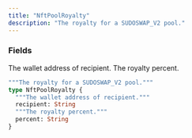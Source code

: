 ```yaml
---
title: "NftPoolRoyalty"
description: "The royalty for a SUDOSWAP_V2 pool."
---
```


### Fields

<ResponseField name="recipient" type="String">
  The wallet address of recipient.
</ResponseField>

<ResponseField name="percent" type="String">
  The royalty percent.
</ResponseField>


```graphql NftPoolRoyalty
"""The royalty for a SUDOSWAP_V2 pool."""
type NftPoolRoyalty {
  """The wallet address of recipient."""
  recipient: String
  """The royalty percent."""
  percent: String
}
```
